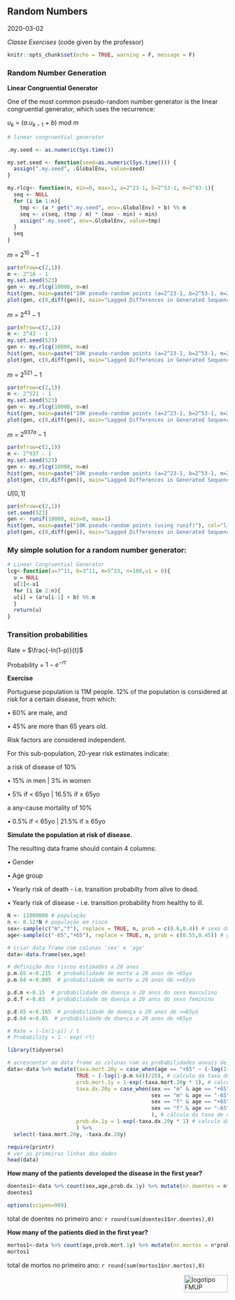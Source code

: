 ## Random Numbers

2020-03-02

*Classe Exercises* (code given by the professor)

```r
knitr::opts_chunk$set(echo = TRUE, warning = F, message = F)
```

### Random Number Generation

**Linear Congruential Generator**

One of the most common pseudo-random number generator is the linear congruential generator, which uses the recurrence:

$u_{k}$ = ($a.u_{k-1}$ + $b$) mod $m$
```r
# linear congruential generator

.my.seed <- as.numeric(Sys.time())

my.set.seed <- function(seed=as.numeric(Sys.time())) {
  assign(".my.seed", .GlobalEnv, value=seed)
}

my.rlcg<- function(n, min=0, max=1, a=2^23-1, b=2^53-1, m=2^43-1){
  seq <- NULL
  for (i in 1:n){
    tmp <- (a * get(".my.seed", env=.GlobalEnv) + b) %% m
    seq <- c(seq, (tmp / m) * (max - min) + min)
    assign(".my.seed", env=.GlobalEnv, value=tmp) 
  }
  seq
}
```

$m$ = $2^{10}-1$
```r
par(mfrow=c(2,1))
m <- 2^10 - 1
my.set.seed(523)
gen <- my.rlcg(10000, m=m)
hist(gen, main=paste("10K pseudo-random points (a=2^23-1, b=2^53-1, m=2^10-1)"), col="lightgrey",xlab="Value")
plot(gen, c(0,diff(gen)), main="Lagged Differences in Generated Sequence", xlab="Generated Value", ylab="Lagged Difference", pch=".", cex=.8)

```

$m$ = $2^{43}-1$
```r
par(mfrow=c(2,1))
m <- 2^43 - 1
my.set.seed(523)
gen <- my.rlcg(10000, m=m)
hist(gen, main=paste("10K pseudo-random points (a=2^23-1, b=2^53-1, m=2^43-1)"), col="lightgrey",xlab="Value")
plot(gen, c(0,diff(gen)), main="Lagged Differences in Generated Sequence", xlab="Generated Value", ylab="Lagged Difference", pch=".", cex=.8)

```

$m$ = $2^{521}-1$
```r
par(mfrow=c(2,1))
m <- 2^521 - 1
my.set.seed(523)
gen <- my.rlcg(10000, m=m)
hist(gen, main=paste("10K pseudo-random points (a=2^23-1, b=2^53-1, m=2^521-1)"), col="lightgrey",xlab="Value")
plot(gen, c(0,diff(gen)), main="Lagged Differences in Generated Sequence", xlab="Generated Value", ylab="Lagged Difference", pch=".", cex=.8)

```

$m$ = $2^{937a}-1$
```r
par(mfrow=c(2,1))
m <- 2^937 - 1
my.set.seed(523)
gen <- my.rlcg(10000, m=m)
hist(gen, main=paste("10K pseudo-random points (a=2^23-1, b=2^53-1, m=2^937-1)"), col="lightgrey",xlab="Value")
plot(gen, c(0,diff(gen)), main="Lagged Differences in Generated Sequence", xlab="Generated Value", ylab="Lagged Difference", pch=".", cex=.8)

```

$U[0, 1]$
```r
par(mfrow=c(2,1))
set.seed(523)
gen <- runif(10000, min=0, max=1)
hist(gen, main=paste("10K pseudo-random points (using runif)"), col="lightgrey",xlab="Value")
plot(gen, c(0,diff(gen)), main="Lagged Differences in Generated Sequence", xlab="Generated Value", ylab="Lagged Difference", pch=".", cex=.8)

```

### My simple solution for a random number generator:
```r
# Linear Congruential Generator
lcg<-function(a=7^11, b=3^11, m=5^23, n=100,u1 = 0){
  u = NULL
  u[1]<-u1
  for (i in 2:n){
  u[i] = (a*u[i-1] + b) %% m
  }
  return(u)
}
```

### Transition probabilities

Rate = $\frac{-ln(1-p)}{t}$

Probability = $1 - e^{-rt}$

**Exercise**

Portuguese population is 11M people. 12% of the population is considered at risk for a certain
disease, from which:

• 60% are male, and

• 45% are more than 65 years old.

Risk factors are considered independent.

For this sub-population, 20-year risk estimates indicate:

a risk of disease of 10%

  • 15% in men | 3% in women
  
  • 5% if $<$ 65yo | 16.5% if $\ge$ 65yo
  
a any-cause mortality of 10%

  • 0.5% if $<$ 65yo | 21.5% if $\ge$ 65yo


**Simulate the population at risk of disease.**

The resulting data frame should contain 4 columns:

• Gender

• Age group

• Yearly risk of death - i.e. transition probabilty from alive to dead.

• Yearly risk of disease - i.e. transition probability from healthy to ill.

```r
N <- 11000000 # população
n <- 0.12*N # população em risco
sex<-sample(c("m","f"), replace = TRUE, n, prob = c(0.6,0.4)) # sexo da população em risco
age<-sample(c("-65","+65"), replace = TRUE, n, prob = c(0.55,0.45)) # grupo etátio da população em risco

# criar data frame com colunas 'sex' e 'age'
data<-data.frame(sex,age)

# definição dos riscos estimados a 20 anos
p.m.65 <-0.215  # probabilidade de morte a 20 anos de <65yo
p.m.64 <-0.005  # probabilidade de morte a 20 anos de >=65yo

p.d.m <-0.15  # probabilidade de doença a 20 anos do sexo masculino
p.d.f <-0.03  # probabilidade de doença a 20 anos do sexo feminino

p.d.65 <-0.165  # probabilidade de doença a 20 anos de >=65yo
p.d.64 <-0.05  # probabilidade de doença a 20 anos de <65yo

# Rate = (-ln(1-p)) / t
# Probability = 1 - exp(-rt)

library(tidyverse)

# acrescentar ao data frame as colunas com as probabilidades anuais de morte e de doença
data<-data %>% mutate(taxa.mort.20y = case_when(age == "+65" ~ (-log(1-p.m.65))/20,
                      TRUE ~ (-log(1-p.m.64))/20), # calculo da taxa de mortalidade a 20 anos
                      prob.mort.1y = 1-exp(-taxa.mort.20y * 1), # calculo da probabilidade anual de morte
                      taxa.dx.20y = case_when(sex == "m" & age == "+65" ~ (-log(1-p.d.m*p.d.65))/20,
                                              sex == "m" & age == "-65" ~ (-log(1-p.d.m*p.d.64))/20,
                                              sex == "f" & age == "+65" ~ (-log(1-p.d.f*p.d.65))/20,
                                              sex == "f" & age == "-65" ~ (-log(1-p.d.f*p.d.64))/20 
                                              ), # cálculo da taxa de doença a 20 anos
                      prob.dx.1y = 1-exp(-taxa.dx.20y * 1) # calculo da probabilidade anual de doença
                      ) %>% 
  select(-taxa.mort.20y, -taxa.dx.20y) 

require(printr)
# ver as primeiras linhas dos dados
head(data)
```

**How many of the patients developed the disease in the first year?**
```r
doentes1<-data %>% count(sex,age,prob.dx.1y) %>% mutate(nr.doentes = n*prob.dx.1y)
doentes1

options(scipen=999)
```

total de doentes no primeiro ano: `r round(sum(doentes1$nr.doentes),0)`

**How many of the patients died in the first year?**
```r
mortos1<-data %>% count(age,prob.mort.1y) %>% mutate(nr.mortos = n*prob.mort.1y)
mortos1
```

total de mortos no primeiro ano: `r round(sum(mortos1$nr.mortos),0)`

<img src="images/logoFMUP.png" alt="logotipo FMUP" style="width:100px;height:40px;" align="right">